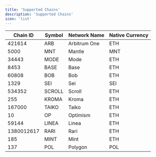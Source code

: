 ```yaml
---
title: 'Supported Chains'
description: 'Supported Chains'
icon: 'list'
---
```


| Chain ID     | Symbol | Network Name     | Native Currency |
| ------------ | ------ | ---------------- | --------------- |
| 421614       | ARB    | Arbitrum One     | ETH             |
| 5000         | MNT    | Mantle           | MNT             |
| 34443        | MODE   | Mode             | ETH             |
| 8453         | BASE   | Base             | ETH             |
| 60808        | BOB    | Bob              | ETH             |
| 1329         | SEI    | Sei              | SEI             |
| 534352       | SCROLL | Scroll           | ETH             |
| 255          | KROMA  | Kroma            | ETH             |
| 167000       | TAIKO  | Taiko            | ETH             |
| 10           | OP     | Optimism         | ETH             |
| 59144        | LINEA  | Linea            | ETH             |
| 1380012617   | RARI   | Rari             | ETH             |
| 185          | MINT   | Mint             | ETH             |
| 137          | POL    | Polygon          | POL             |
